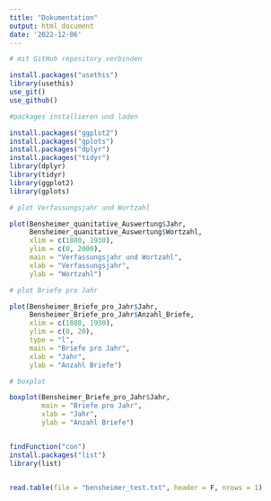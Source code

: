 ```yaml
---
title: "Dokumentation"
output: html_document
date: '2022-12-06'
---
```


```r

# mit GitHub repository verbinden 

install.packages("usethis")
library(usethis)
use_git()
use_github()

```



```r

#packages installieren und laden

install.packages("ggplot2")
install.packages("gplots")
install.packages("dplyr")
install.packages("tidyr")
library(dplyr)
library(tidyr)
library(ggplot2)
library(gplots)

# plot Verfassungsjahr und Wortzahl

plot(Bensheimer_quanitative_Auswertung$Jahr, 
     Bensheimer_quanitative_Auswertung$Wortzahl, 
     xlim = c(1880, 1930), 
     ylim = c(0, 2000), 
     main = "Verfassungsjahr und Wortzahl", 
     xlab = "Verfassungsjahr", 
     ylab = "Wortzahl")

# plot Briefe pro Jahr 

plot(Bensheimer_Briefe_pro_Jahr$Jahr, 
     Bensheimer_Briefe_pro_Jahr$Anzahl_Briefe, 
     xlim = c(1880, 1930), 
     ylim = c(0, 20), 
     type = "l",
     main = "Briefe pro Jahr", 
     xlab = "Jahr", 
     ylab = "Anzahl Briefe")

# boxplot 

boxplot(Bensheimer_Briefe_pro_Jahr$Jahr, 
        main = "Briefe pro Jahr", 
        xlab = "Jahr", 
        ylab = "Anzahl Briefe")



``` 

```r

findFunction("con")
install.packages("list")
library(list)


read.table(file = "bensheimer_test.txt", header = F, nrows = 1)





```